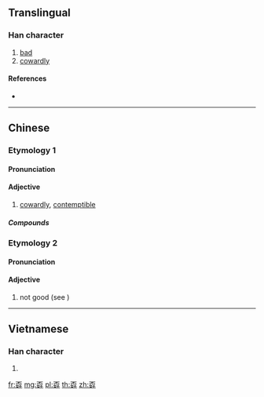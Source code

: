 {{character info/new}}
==Translingual==

===Han character===
{{Han char|rn=39|rad=子|as=07|sn=10|four=10447|canj=MFVND|ids=⿱不好}}

# [[bad]]
# [[cowardly]]

====References====
* {{Han ref|kx=0280.010|dkj=06989|dj=0548.210|hdz=80018.100|uh=5B6C|ud=23404|bh=D165|bd=53605}}

----

==Chinese==
{{zh-forms}}

===Etymology 1===

====Pronunciation====
{{zh-pron
|m=nāo
|c=naau6
|mn-t=nao1
|cat=a
}}

====Adjective====
{{zh-adj}}

# [[cowardly]], [[contemptible]]

=====Compounds=====
{{zh-der|孬種}}

===Etymology 2===

====Pronunciation====
{{zh-pron
|m=nāo
|c=bou2
|mn=oāi
|mn-t=mo2
|cat=a
}}

====Adjective====
{{zh-adj}}

# {{lb|zh|informal|regional}} not good (see {{zh-l|不好}})
#: {{zh-x|好 抑是 孬|good or not|MN-T|tr=ho2 a1 si6 mo2}}

{{attention|zh|needs checking}}

----

==Vietnamese==

===Han character===
{{vi-hantu|[[nao]]|rs=子07}}

# {{defn|lang=vi|sort=子07}}

[[fr:孬]]
[[mg:孬]]
[[pl:孬]]
[[th:孬]]
[[zh:孬]]